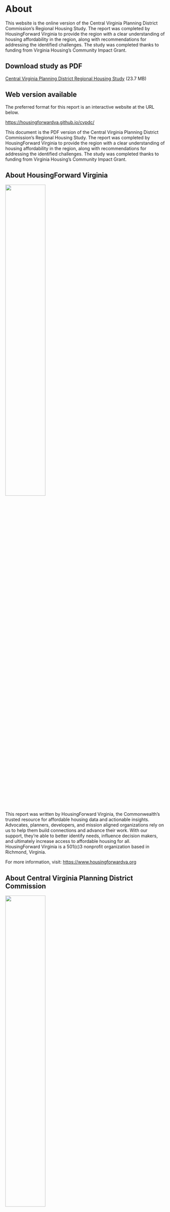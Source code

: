 # About {.unnumbered}

::: {.content-visible when-format="html"}

This website is the online version of the Central Virginia Planning District Commission's Regional Housing Study. The report was completed by HousingForward Virginia to provide the region with a clear understanding of housing affordability in the region, along with recommendations for addressing the identified challenges. The study was completed thanks to funding from Virginia Housing's Community Impact Grant.

:::: callout-tip

## Download study as PDF

[Central Virginia Planning District Regional Housing Study](pdf/cvpdc-housing-study.pdf) (23.7 MB)

::::

:::

::: {.content-visible when-format="pdf"}

:::: callout-tip

## Web version available

The preferred format for this report is an interactive website at the URL below.

<https://housingforwardva.github.io/cvpdc/>

::::

This document is the PDF version of the Central Virginia Planning District Commission's Regional Housing Study. The report was completed by HousingForward Virginia to provide the region with a clear understanding of housing affordability in the region, along with recommendations for addressing the identified challenges. The study was completed thanks to funding from Virginia Housing's Community Impact Grant.

:::

## About HousingForward Virginia {.unnumbered}

![](img/hfv_logo.jpg){width=50%}

This report was written by HousingForward Virginia, the Commonwealth's trusted resource for affordable housing data and actionable insights. Advocates, planners, developers, and mission aligned organizations rely on us to help them build connections and advance their work. With our support, they're able to better identify needs, influence decision makers, and ultimately increase access to affordable housing for all. HousingForward Virginia is a 501(c)3 nonprofit organization based in Richmond, Virginia.

For more information, visit: <https://www.housingforwardva.org>

## About Central Virginia Planning District Commission {.unnumbered}

![](img/cvpdc_logo.png){width=50%}

The Central Virginia Planning District Commission (CVPDC), formally known as Region 2000 District Commission, is the regional planning entity for Planning District 11. The region includes the City of Lynchburg, Amherst County, Appomattox County, Bedford County, Campbell County, and the Towns of Altavista, Amherst, Appomattox, Bedford, and Brookneal. The CVPDC works to provide services for member localities and identify and develop opportunities for coordination among the region's local governments. Additionally, the CVPDC encourages and facilitates collaboration among local governments in addressing challenges and opportunities of greater-than-local significance.

For more information, visit: <https://www.cvpdc.org/about/about-cvpdc.html>

## Importance of a regional housing study {.unnumbered}
*Housing challenges span local boundaries.*

Communities throughout the Central Virginia region face different housing challenges, but the need for more affordable housing is a common thread in rural, suburban, and urban areas. A diverse and accessible housing supply is critical for promoting equitable and sustainable communities, and housing affordability is a basic need for individuals and families at all income levels. A regional housing study acknowledges that housing markets extend beyond individual communities and that decisions made in one area can have far-reaching consequences in neighboring communities.

The Central Virginia Planning District is composed of four primarily rural counties and the City of Lynchburg. Over the last few decades, steady suburban development expanding away from the central city has connected these urban and rural areas via sprawl.

In recent years, the region has seen moderate population growth primarily driven by domestic migration. These new residents are likely choosing the region for its lower cost of living and good economy, especially due to the rise of remote work options following the COVID-19 pandemic. This trend mimics similar changes across other regions in the Commonwealth, and throughout the nation.

However, the rising demand for housing has led to higher home prices and lower vacancy rates. New residents, particularly those from Northern Virginia and other high-cost areas, may have the resources to successfully compete in the current market, while current residents do not. Local homebuyers find themselves with few options, and housing affordability continues to be a major challenge for people of color, renters, and those living alone.

By pursuing a wide range of housing for people of all incomes, the region can be a place to call home for both new and current residents. By embracing a regional perspective, local policymakers can develop more holistic and effective strategies to address housing affordability, equity, transportation, and sustainability, resulting in a more resilient and inclusive regional housing market that aligns with the vision of a thriving region.
